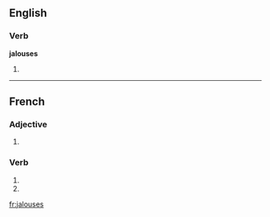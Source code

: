 ==English==

===Verb===
'''jalouses'''

# {{third-person singular of|[[jalouse]]}}
----
==French==

===Adjective===
{{infl|fr|adjective form}}

# {{form of|feminine plural|jaloux|lang=fr}}

===Verb===
{{fr-verb-form}}

# {{conjugation of|jalouser||2|s|pres|ind|lang=fr}}
# {{conjugation of|jalouser||2|s|pres|sub|lang=fr}}
[[fr:jalouses]]